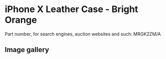 
# iPhone X Leather Case - Bright Orange

Part number, for search engines, auction websites and such: MRGK2ZM/A

## Image gallery

<div style={{ width: "768px" }}>
  <GalleryComponent
    images={[
      {
        original: "/everysource/MRGK2.webp",
        thumbnail: "/everypreview/MRGK2.webp",
      },
      {
        original: "/everysource/MRGK2_AV1_SILVER.webp",
        thumbnail: "/everypreview/MRGK2_AV1_SILVER.webp",
      },
      {
        original: "/everysource/MRGK2_AV1_SPACE_GRAY.webp",
        thumbnail: "/everypreview/MRGK2_AV1_SPACE_GRAY.webp",
      },
      {
        original: "/everysource/MRGK2_AV2.webp",
        thumbnail: "/everypreview/MRGK2_AV2.webp",
      }
    ]}
  />
</div>